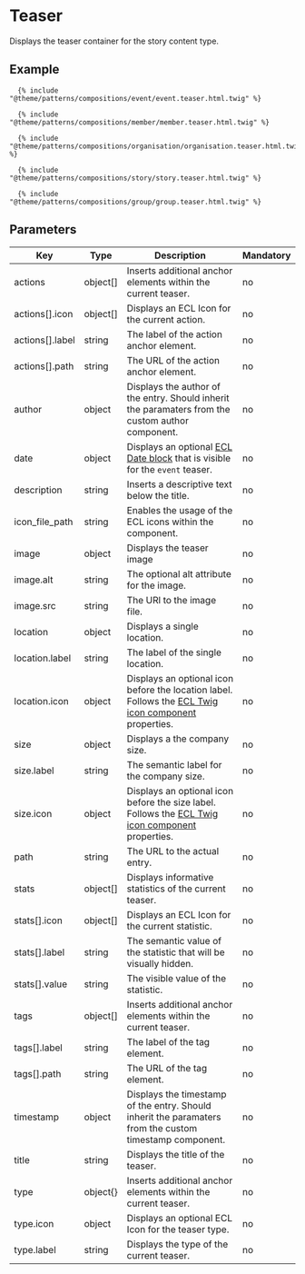 # Teaser

Displays the teaser container for the story content type.

## Example

```
  {% include "@theme/patterns/compositions/event/event.teaser.html.twig" %}
```

```
  {% include "@theme/patterns/compositions/member/member.teaser.html.twig" %}
```

```
  {% include "@theme/patterns/compositions/organisation/organisation.teaser.html.twig" %}
```

```
  {% include "@theme/patterns/compositions/story/story.teaser.html.twig" %}
```

```
  {% include "@theme/patterns/compositions/group/group.teaser.html.twig" %}
```

## Parameters

| Key             | Type     | Description                                                                                                                                                                       | Mandatory |
| --------------- | -------- | --------------------------------------------------------------------------------------------------------------------------------------------------------------------------------- | --------- |
| actions         | object[] | Inserts additional anchor elements within the current teaser.                                                                                                                     | no        |
| actions[].icon  | object[] | Displays an ECL Icon for the current action.                                                                                                                                      | no        |
| actions[].label | string   | The label of the action anchor element.                                                                                                                                           | no        |
| actions[].path  | string   | The URL of the action anchor element.                                                                                                                                             | no        |
| author          | object   | Displays the author of the entry. Should inherit the paramaters from the custom author component.                                                                                 | no        |
| date            | object   | Displays an optional [ECL Date block](https://www.npmjs.com/package/@ecl-twig/ec-component-date-block) that is visible for the `event` teaser.                                    | no        |
| description     | string   | Inserts a descriptive text below the title.                                                                                                                                       | no        |
| icon_file_path  | string   | Enables the usage of the ECL icons within the component.                                                                                                                          | no        |
| image           | object   | Displays the teaser image                                                                                                                                                         | no        |
| image.alt       | string   | The optional alt attribute for the image.                                                                                                                                         | no        |
| image.src       | string   | The URl to the image file.                                                                                                                                                        | no        |
| location        | object   | Displays a single location.                                                                                                                                                       | no        |
| location.label  | string   | The label of the single location.                                                                                                                                                 | no        |
| location.icon   | object   | Displays an optional icon before the location label. Follows the [ECL Twig icon component](https://ecl-twig-php.netlify.app/ec/?path=/story/components-icon--general) properties. | no        |
| size            | object   | Displays a the company size.                                                                                                                                                      | no        |
| size.label      | string   | The semantic label for the company size.                                                                                                                                          | no        |
| size.icon       | object   | Displays an optional icon before the size label. Follows the [ECL Twig icon component](https://ecl-twig-php.netlify.app/ec/?path=/story/components-icon--general) properties.     | no        |
| path            | string   | The URL to the actual entry.                                                                                                                                                      | no        |
| stats           | object[] | Displays informative statistics of the current teaser.                                                                                                                            | no        |
| stats[].icon    | object[] | Displays an ECL Icon for the current statistic.                                                                                                                                   | no        |
| stats[].label   | string   | The semantic value of the statistic that will be visually hidden.                                                                                                                 | no        |
| stats[].value   | string   | The visible value of the statistic.                                                                                                                                               | no        |
| tags            | object[] | Inserts additional anchor elements within the current teaser.                                                                                                                     | no        |
| tags[].label    | string   | The label of the tag element.                                                                                                                                                     | no        |
| tags[].path     | string   | The URL of the tag element.                                                                                                                                                       | no        |
| timestamp       | object   | Displays the timestamp of the entry. Should inherit the paramaters from the custom timestamp component.                                                                           | no        |
| title           | string   | Displays the title of the teaser.                                                                                                                                                 | no        |
| type            | object{} | Inserts additional anchor elements within the current teaser.                                                                                                                     | no        |
| type.icon       | object   | Displays an optional ECL Icon for the teaser type.                                                                                                                                | no        |
| type.label      | string   | Displays the type of the current teaser.                                                                                                                                          | no        |
